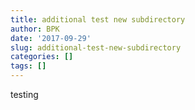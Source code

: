 ```yaml
---
title: additional test new subdirectory
author: BPK
date: '2017-09-29'
slug: additional-test-new-subdirectory
categories: []
tags: []
---
```


testing